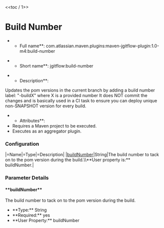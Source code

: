 <<toc / 1>>
= Build Number =
**Full name**: com.atlassian.maven.plugins:maven-jgitflow-plugin:1.0-m4:build-number

**Short name**: jgitflow:build-number

**Description**:
Updates the pom versions in the current branch by adding a build number label: "-buildX" where X is a provided number
It does NOT commit the changes and is basically used in a CI task to ensure you can deploy unique non-SNAPSHOT version for every build.

**Attributes**:
* Requires a Maven project to be executed.
* Executes as an aggregator plugin.

=== Configuration ===
|=Name|=Type|=Description|
|[[goals/build-number#!buildnumber|buildNumber]]|String|The build number to tack on to the pom version during the build.\\**User property is:** buildNumber.|

=== Parameter Details ===
==== **buildNumber** ====
The build number to tack on to the pom version during the build.
* **Type:** String
* **Required:** yes
* **User Property:** buildNumber
